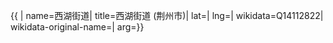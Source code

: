 {{ {{{1|PRC admin/showdata}}}|
name=西湖街道|
title=西湖街道 (荆州市)|
lat=|
lng=|
wikidata=Q14112822|
wikidata-original-name=|
arg={{{arg|}}}}}